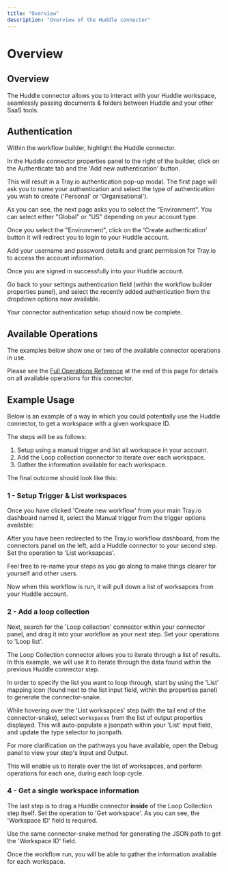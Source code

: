 ```yaml
---
title: "Overview"
description: "Overview of the Huddle connector"
---
```


# Overview

## Overview

The Huddle connector allows you to interact with your Huddle workspace, seamlessly passing documents & folders between Huddle and your other SaaS tools.

## Authentication

Within the workflow builder, highlight the Huddle connector.

In the Huddle connector properties panel to the right of the builder, click on the Authenticate tab and the 'Add new authentication' button.

This will result in a Tray.io authentication pop-up modal. The first page will ask you to name your authentication and select the type of authentication you wish to create ('Personal' or 'Organisational').

As you can see, the next page asks you to select the "Environment". You can select either "Global" or "US" depending on your account type.

Once you select the "Environment", click on the 'Create authentication' button it will redirect you to login to your Huddle account.

Add your username and password details and grant permission for Tray.io to access the account information.

Once you are signed in successfully into your Huddle account.

Go back to your settings authentication field (within the workflow builder properties panel), and select the recently added authentication from the dropdown options now available.

Your connector authentication setup should now be complete.

## Available Operations

The examples below show one or two of the available connector operations in use.

Please see the [Full Operations Reference](#operationsFull) at the end of this page for details on all available operations for this connector.

## Example Usage

Below is an example of a way in which you could potentially use the Huddle connector, to get a workspace with a given workspace ID.

The steps will be as follows:

1. Setup using a manual trigger and list all workspace in your account.
2. Add the Loop collection connector to iterate over each workspace.
3. Gather the information available for each workspace.

The final outcome should look like this:

### 1 - Setup Trigger & List workspaces

Once you have clicked 'Create new workflow' from your main Tray.io dashboard named it, select the Manual trigger from the trigger options available:

After you have been redirected to the Tray.io workflow dashboard, from the connectors panel on the left, add a Huddle connector to your second step. Set the operation to 'List worksapces'.

Feel free to re-name your steps as you go along to make things clearer for yourself and other users.

Now when this workflow is run, it will pull down a list of worksapces from your Huddle account.

### 2 - Add a loop collection

Next, search for the 'Loop collection' connector within your connector panel, and drag it into your workflow as your next step. Set your operations to 'Loop list'.

The Loop Collection connector allows you to iterate through a list of results. In this example, we will use it to iterate through the data found within the previous Huddle connector step.

In order to specify the list you want to loop through, start by using the 'List' mapping icon (found next to the list input field, within the properties panel) to generate the connector-snake.

While hovering over the 'List worksapces' step (with the tail end of the connector-snake), select `workspaces` from the list of output properties displayed. This will auto-populate a jsonpath within your 'List' input field, and update the type selector to jsonpath.

For more clarification on the pathways you have available, open the Debug panel to view your step's Input and Output.

This will enable us to iterate over the list of worksapces, and perform operations for each one, during each loop cycle.

### 4 - Get a single workspace information

The last step is to drag a Huddle connector **inside** of the Loop Collection step itself. Set the operation to 'Get workspace'. As you can see, the 'Workspace ID' field is required.

Use the same connector-snake method for generating the JSON path to get the 'Workspace ID' field.

Once the workflow run, you will be able to gather the information available for each workspace.
